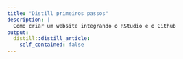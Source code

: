 ```yaml
---
title: "Distill primeiros passos"
description: |
  Como criar um website integrando o RStudio e o Github
output:
  distill::distill_article:
    self_contained: false
---
```



